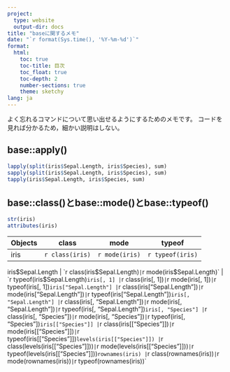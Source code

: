 ```yaml
---
project:
  type: website
  output-dir: docs
title: "baseに関するメモ"
date: "`r format(Sys.time(), '%Y-%m-%d')`"
format:
  html:
    toc: true
    toc-title: 目次
    toc_float: true
    toc-depth: 2
    number-sections: true
    theme: sketchy
lang: ja
---
```


よく忘れるコマンドについて思い出せるようにするためのメモです。
コードを見れば分かるため，細かい説明はしない。

## base::apply()

```r
lapply(split(iris$Sepal.Length, iris$Species), sum)
sapply(split(iris$Sepal.Length, iris$Species), sum)
tapply(iris$Sepal.Length, iris$Species, sum)
```

## base::class()とbase::mode()とbase::typeof()

```r
str(iris)
attributes(iris)
```

Objects | class | mode | typeof |
|:---|:---:|:---:|:---:|
iris | `r class(iris)` | `r mode(iris)` | `r typeof(iris)`
iris$Sepal.Length | `r class(iris$Sepal.Length)` | `r mode(iris$Sepal.Length)` | `r typeof(iris$Sepal.Length)`
iris[, 1] | `r class(iris[, 1])` | `r mode(iris[, 1])` | `r typeof(iris[, 1])`
iris["Sepal.Length"] | `r class(iris["Sepal.Length"])` | `r mode(iris["Sepal.Length"])` | `r typeof(iris["Sepal.Length"])`
iris[, "Sepal.Length"] | `r class(iris[, "Sepal.Length"])` | `r mode(iris[, "Sepal.Length"])` | `r typeof(iris[, "Sepal.Length"])`
iris[, "Species"] | `r class(iris[, "Species"])` | `r mode(iris[, "Species"])` | `r typeof(iris[, "Species"])`
iris[["Species"]] | `r class(iris[["Species"]])` | `r mode(iris[["Species"]])` | `r typeof(iris[["Species"]])`
levels(iris[["Species"]]) | `r class(levels(iris[["Species"]]))` | `r mode(levels(iris[["Species"]]))` | `r typeof(levels(iris[["Species"]]))`
rownames(iris) | `r class(rownames(iris))` | `r mode(rownames(iris))` | `r typeof(rownames(iris))`
